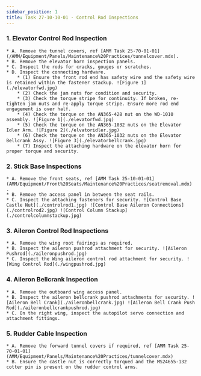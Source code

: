 ```yaml
---
sidebar_position: 1
title: Task 27-10-10-01 - Control Rod Inspections
---
```


### 1. Elevator Control Rod Inspection
    * A. Remove the tunnel covers, ref [AMM Task 25-70-01-01](/AMM/Equipment/Panels/Maintenance%20Practices/tunnelcover.mdx).
    * B. Remove the elevator horn inspection panels. 
    * C. Inspect the rods for cracks, gouges or scratches. 
    * D. Inspect the connecting hardware.
        * (1) Ensure the front rod end has safety wire and the safety wire is retained within the fastener stackup. ![Figure 1](./elevatorfwd.jpg)
        * (2) Check the jam nuts for condition and security.
        * (3) Check the torque stripe for continuity. If broken, re-tighten jam nuts and re-apply torque stripe. Ensure more rod end engagement is over half.
        * (4) Check the torque on the AN365-428 nut on the WD-1010 assembly. ![Figure 1](./elevatorfwd.jpg)
        * (5) Check the torque on the AN365-1032 nuts on the Elevator Idler Arm. ![Figure 2](./elvatoridler.jpg)
        * (6) Check the torque on the AN365-1032 nuts on the Elevator Bellcrank Assy. ![Figure 3](./elevatorbellcrank.jpg)
        * (7) Inspect the attaching hardware on the elevator horn for proper torque and security. 

### 2. Stick Base Inspections
    * A. Remove the front seats, ref [AMM Task 25-10-01-01](AMM/Equipment/Front%20Seats/Maintenance%20Practices/seatremoval.mdx) .
    * B. Remove the access panel in between the seat rails. 
    * C. Inspect the attaching fasteners for security. ![Control Base Castle Nut](./controlrod1.jpg) ![Control Base Aileron Connections](./controlrod2.jpg) ![Control Column Stackup](./controlcolumnstackup.jpg)

### 3. Aileron Control Rod Inspections
    * A. Remove the wing root fairings as required. 
    * B. Inspect the aileron pushrod attachment for security. ![Aileron Pushrod](./aileronpushrod.jpg)
    * C. Inspect the Wing aileron control rod attachment for security. ![Wing Control Rod](./wingpushrod.jpg)

### 4. Aileron Bellcrank Inspection
    * A. Remove the outboard wing access panel. 
    * B. Inspect the aileron bellcrank pushrod attachments for security. ![Aileron Bell Crank](./aileronbellcrank.jpg) ![Aileron Bell Crank Push Rod](./aileronbellcrankpushrod.jpg)
    * C. On the right wing, inspect the autopilot servo connection and attachment fittings. 

### 5. Rudder Cable Inspection
    * A. Remove the forward tunnel covers if required, ref [AMM Task 25-70-01-01](AMM/Equipment/Panels/Maintenance%20Practices/tunnelcover.mdx)
    * B. Ensure the castle nut is correctly torqued and the MS24655-132 cotter pin is present on the rudder control arms. 
